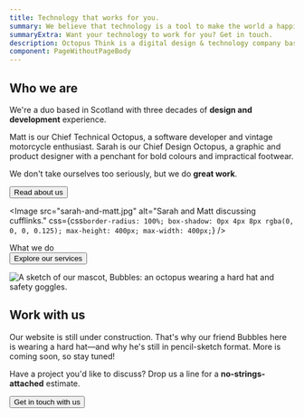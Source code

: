 ```yaml
---
title: Technology that works for you.
summary: We believe that technology is a tool to make the world a happier, fairer place. We build smart, inclusive, usable digital products to improve people'  s lives.
summaryExtra: Want your technology to work for you? Get in touch.
description: Octopus Think is a digital design & technology company based in Scotland. We specialise in accessible, inclusive design and smart React development.
component: PageWithoutPageBody
---
```




<Panel grid="auto 40rem">

<div>

## Who we are

We're a duo based in Scotland with three decades of **design and development** experience.

Matt is our Chief Technical Octopus, a software developer and vintage motorcycle enthusiast. Sarah is our Chief Design Octopus, a graphic and product designer with a penchant for bold colours and impractical footwear.

We don't take ourselves too seriously, but we do **great work**.

<Button minimal navigation to="/about/">
  Read about us
</Button>

</div>

<Image
  src="sarah-and-matt.jpg"
  alt="Sarah and Matt discussing cufflinks."
  css={css`
    border-radius: 100%;
    box-shadow: 0px 4px 8px rgba(0, 0, 0, 0.125);
    max-height: 400px;
    max-width: 400px;
  `}
/>

</Panel>

<Panel dark grid="1fr 1fr 1fr" gridSmall="1fr 1fr">

<div
  css={css`
    grid-column: 1 / -1;
    text-align: center;
    margin: 0;
  `}
>
  <Heading inverse level={2}>
    What we do
  </Heading>
</div>

<IllustratedPoint label="Accessibility" illustration={AccessibilityIllustration} />

<IllustratedPoint label="Web development" illustration={WebIllustration} />

<IllustratedPoint label="App development" illustration={AppIllustration} />

<IllustratedPoint label="Strategy & training" illustration={StrategyIllustration} />

<IllustratedPoint label="Product design" illustration={ProductIllustration} />

<IllustratedPoint label="Visual design" illustration={VisualIllustration} />

<div
  css={css`
    grid-column: 1 / -1;
    margin: 0 auto;
    max-width: max-content;
  `}
>
  <Button navigation primary to="/services/">
    Explore our services
  </Button>
</div>

</Panel>

<Panel grid="40rem auto">

<Image
  src="construction-sketch-transparent.png"
  alt="A sketch of our mascot, Bubbles: an octopus wearing a hard hat and safety goggles."
/>

<div
  css={css`
    align-self: center;
  `}
>

## Work with us

Our website is still under construction. That's why our friend Bubbles here is wearing a hard hat—and why he's still in pencil-sketch format. More is coming soon, so stay tuned!

Have a project you'd like to discuss? Drop us a line for a **no-strings-attached** estimate.

<Button minimal navigation to="/contact/">
  Get in touch with us
</Button>

</div>

</Panel>
